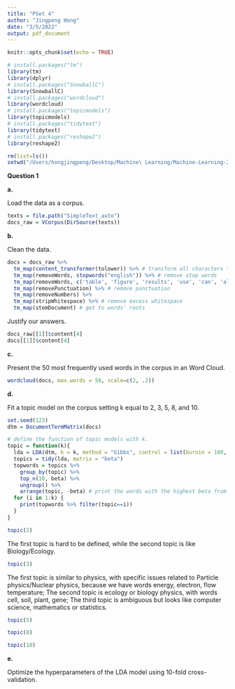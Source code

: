 ```yaml
---
title: "PSet 4"
author: "Jingpeng Hong"
date: "3/5/2022"
output: pdf_document
---
```


```r
knitr::opts_chunk$set(echo = TRUE)
```

```r
# install.packages("tm")
library(tm)
library(dplyr)
# install.packages("SnowballC")
library(SnowballC)
# install.packages("wordcloud")
library(wordcloud)
# install.packages("topicmodels")
library(topicmodels)
# install.packages("tidytext")
library(tidytext)
# install.packages("reshape2")
library(reshape2)

rm(list=ls())
setwd("/Users/hongjingpeng/Desktop/Machine\ Learning/Machine-Learning-2022W/PSet4")
```

**Question 1**

**a.** 

Load the data as a corpus.
```r
texts = file.path("SimpleText_auto") 
docs_raw = VCorpus(DirSource(texts))
```

**b.** 

Clean the data.
```r
docs = docs_raw %>%
  tm_map(content_transformer(tolower)) %>% # transform all characters to lowercase
  tm_map(removeWords, stopwords("english")) %>% # remove stop words
  tm_map(removeWords, c('table', 'figure', 'results', 'use', 'can', 'also')) %>% 
  tm_map(removePunctuation) %>% # remove punctuation
  tm_map(removeNumbers) %>%
  tm_map(stripWhitespace) %>% # remove excess whitespace
  tm_map(stemDocument) # get to words' roots
```
Justify our answers.
```r
docs_raw[[1]]$content[4]
docs[[1]]$content[4]
```
**c.** 

Present the 50 most frequently used words in the corpus in an Word Cloud.

```r
wordcloud(docs, max.words = 50, scale=c(2, .2))
```

**d.**

Fit a topic model on the corpus setting k equal to 2, 3, 5, 8, and 10. 
```r
set.seed(123)
dtm = DocumentTermMatrix(docs)

# define the function of topic models with k.
topic = function(k){
  lda = LDA(dtm, k = k, method = "Gibbs", control = list(burnin = 100, iter = 1000))
  topics = tidy(lda, matrix = "beta") 
  topwords = topics %>%
    group_by(topic) %>%
    top_n(10, beta) %>%
    ungroup() %>%
    arrange(topic, -beta) # print the words with the highest beta from each topic
  for (i in 1:k) {
    print(topwords %>% filter(topic==i))
  }
}
```

```r
topic(2)
```
The first topic is hard to be defined, while the second topic is like Biology/Ecology.
```r
topic(3)
```
The first topic is similar to physics, with specific issues related to Particle physics/Nuclear physics, because we have words energy, electron, flow temperature; The second topic is ecology or biology physics, with words cell, soil, plant, gene; The third topic is ambiguous but looks like computer science, mathematics or statistics.
```r
topic(5)
```

```r
topic(8)
```

```r
topic(10)
```

**e.**

Optimize the hyperparameters of the LDA model using 10-fold cross-validation.


